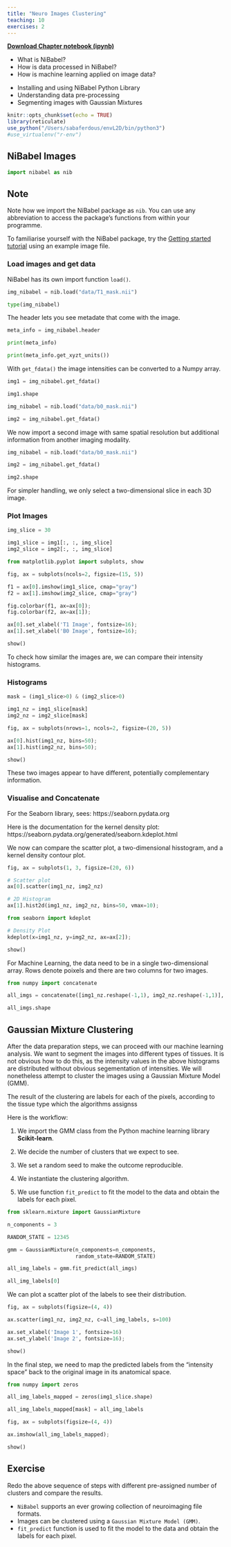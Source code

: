 ```yaml
---
title: "Neuro Images Clustering"
teaching: 10
exercises: 2
---
```


[**Download Chapter notebook (ipynb)**](05-section5.ipynb)

:::::::::::::::::::::::::::::::::::::: questions 

- What is NiBabel?
- How is data processed in NiBabel?
- How is machine learning applied on image data?

::::::::::::::::::::::::::::::::::::::::::::::::

::::::::::::::::::::::::::::::::::::: objectives

- Installing and using NiBabel Python Library
- Understanding data pre-processing
- Segmenting images with Gaussian Mixtures

::::::::::::::::::::::::::::::::::::::::::::::::


```r
knitr::opts_chunk$set(echo = TRUE)
library(reticulate)
use_python("/Users/sabaferdous/envL2D/bin/python3")
#use_virtualenv("r-env")
```

## NiBabel Images
```python
import nibabel as nib
```

:::::::::::::::::::::: callout
## Note
Note how we import the NiBabel package as `nib`. You can use any abbreviation to access the package’s functions from within your programme.

To familiarise yourself with the NiBabel package, try the [Getting started tutorial](https://nipy.org/nibabel/gettingstarted.html) using an example image file.

::::::::::::::::::::::

### **Load images and get data**

NiBabel has its own import function `load()`.

```python
img_nibabel = nib.load("data/T1_mask.nii")

type(img_nibabel)
```

The header lets you see metadate that come with the image.

```python
meta_info = img_nibabel.header

print(meta_info)
```

```python
print(meta_info.get_xyzt_units())
```

With `get_fdata()` the image intensities can be converted to a Numpy array.

```python
img1 = img_nibabel.get_fdata()

img1.shape
```

```python
img_nibabel = nib.load("data/b0_mask.nii")

img2 = img_nibabel.get_fdata()
```

We now import a second image with same spatial resolution but additional information from another imaging modality.

```python
img_nibabel = nib.load("data/b0_mask.nii")

img2 = img_nibabel.get_fdata()

img2.shape
```

For simpler handling, we only select a two-dimensional slice in each 3D image.

### **Plot Images**

```python
img_slice = 30

img1_slice = img1[:, :, img_slice]
img2_slice = img2[:, :, img_slice]
```

```python
from matplotlib.pyplot import subplots, show

fig, ax = subplots(ncols=2, figsize=(15, 5))

f1 = ax[0].imshow(img1_slice, cmap="gray")
f2 = ax[1].imshow(img2_slice, cmap="gray")

fig.colorbar(f1, ax=ax[0]);
fig.colorbar(f2, ax=ax[1]);

ax[0].set_xlabel('T1 Image', fontsize=16);
ax[1].set_xlabel('B0 Image', fontsize=16);

show()
```

To check how similar the images are, we can compare their intensity histograms.

### **Histograms**
```python
mask = (img1_slice>0) & (img2_slice>0) 

img1_nz = img1_slice[mask]
img2_nz = img2_slice[mask]

fig, ax = subplots(nrows=1, ncols=2, figsize=(20, 5))

ax[0].hist(img1_nz, bins=50);
ax[1].hist(img2_nz, bins=50);

show()
```

These two images appear to have different, potentially complementary information.

### **Visualise and Concatenate**

For the Seaborn library, sees: https://seaborn.pydata.org

Here is the documentation for the kernel density plot:
https://seaborn.pydata.org/generated/seaborn.kdeplot.html

We now can compare the scatter plot, a two-dimensional hisstogram, and a kernel density contour plot.

```python
fig, ax = subplots(1, 3, figsize=(20, 6))

# Scatter plot
ax[0].scatter(img1_nz, img2_nz)

# 2D Histogram
ax[1].hist2d(img1_nz, img2_nz, bins=50, vmax=10);

from seaborn import kdeplot

# Density Plot
kdeplot(x=img1_nz, y=img2_nz, ax=ax[2]);

show()
```

For Machine Learning, the data need to be in a single two-dimensional array. Rows denote poixels and there are two columns for two images.

```python
from numpy import concatenate

all_imgs = concatenate([img1_nz.reshape(-1,1), img2_nz.reshape(-1,1)], axis=1)

all_imgs.shape
```


## Gaussian Mixture Clustering
After the data preparation steps, we can proceed with our machine learning analysis. We want to segment the images into different types of tissues. It is not obvious how to do this, as the intensity values in the above histograms are distributed without obvious segementation of intensities. We will nonetheless attempt to cluster the images using a Gaussian Mixture Model (GMM).

The result of the clustering are labels for each of the pixels, according to the tissue type which the algorithms assignss

Here is the workflow:

1. We import the GMM class from the Python machine learning library __Scikit-learn__.

2. We decide the number of clusters that we expect to see.

3. We set a random seed to make the outcome reproducible.

4. We instantiate the clustering algorithm.

5. We use function `fit_predict` to fit the model to the data and obtain the labels for each pixel. 

```python
from sklearn.mixture import GaussianMixture
```

```python
n_components = 3

RANDOM_STATE = 12345

gmm = GaussianMixture(n_components=n_components, 
                      random_state=RANDOM_STATE)

all_img_labels = gmm.fit_predict(all_imgs)

all_img_labels[0]
```

We can plot a scatter plot of the labels to see their distribution.

```python
fig, ax = subplots(figsize=(4, 4))

ax.scatter(img1_nz, img2_nz, c=all_img_labels, s=100)

ax.set_xlabel('Image 1', fontsize=16)
ax.set_ylabel('Image 2', fontsize=16);

show()
```

In the final step, we need to map the predicted labels from the "intensity space" back to the original image in its anatomical space.

```python
from numpy import zeros

all_img_labels_mapped = zeros(img1_slice.shape)

all_img_labels_mapped[mask] = all_img_labels
```

```python
fig, ax = subplots(figsize=(4, 4))

ax.imshow(all_img_labels_mapped);

show()
```

:::::::::::::::::::::::::::: challenge
## Exercise
Redo the above sequence of steps with different pre-assigned number of clusters and compare the results.

::::::::::::::::::::::::::::

:::::::::::::::::::::::::::::::::::::keypoints 

- `NiBabel` supports an ever growing collection of neuroimaging file formats.
- Images can be clustered using a `Gaussian Mixture Model (GMM)`.
- `fit_predict` function is used to fit the model to the data and obtain the labels for each pixel. 

::::::::::::::::::::::::::::::::::::::::::::::::
[r-markdown]: https://rmarkdown.rstudio.com/
